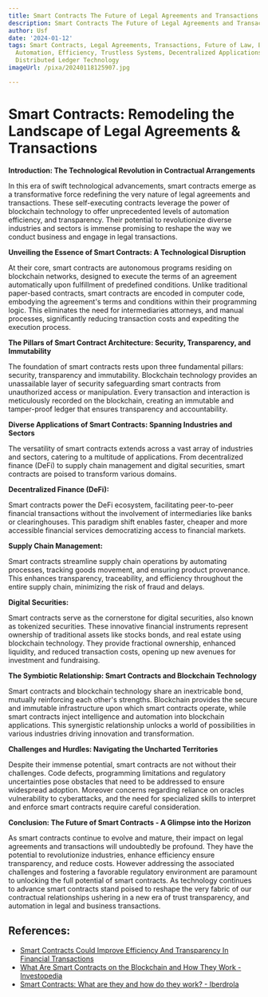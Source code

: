```yaml
---
title: Smart Contracts The Future of Legal Agreements and Transactions
description: Smart Contracts The Future of Legal Agreements and Transactions
author: Usf
date: '2024-01-12'
tags: Smart Contracts, Legal Agreements, Transactions, Future of Law, Blockchain Technology,
  Automation, Efficiency, Trustless Systems, Decentralized Applications, Ethereum,
  Distributed Ledger Technology
imageUrl: /pixa/20240118125907.jpg

---
```

# Smart Contracts: Remodeling the Landscape of Legal Agreements & Transactions

**Introduction:  The Technological Revolution in Contractual Arrangements**

In this era of swift technological  advancements, smart contracts  emerge as a transformative force redefining  the very nature of legal agreements and transactions. These self-executing  contracts leverage the power of blockchain  technology to offer unprecedented levels of  automation efficiency, and  transparency. Their potential to revolutionize diverse industries and sectors is immense  promising  to reshape the  way we  conduct business and engage  in  legal  transactions.

**Unveiling the Essence of Smart Contracts: A Technological Disruption**

At their core,  smart contracts are autonomous programs residing  on blockchain networks, designed to execute the terms of an agreement  automatically upon fulfillment of predefined conditions. Unlike traditional paper-based contracts, smart contracts are encoded in computer code, embodying the agreement's terms and  conditions within their programming logic.  This eliminates  the  need for intermediaries attorneys, and  manual processes, significantly reducing transaction costs  and expediting the execution process.

**The Pillars of Smart Contract Architecture: Security, Transparency, and Immutability**

The  foundation of smart contracts rests upon three fundamental pillars: security, transparency and immutability. Blockchain technology  provides  an unassailable layer  of security safeguarding smart contracts from unauthorized access or manipulation. Every transaction and interaction is meticulously recorded on the blockchain, creating an immutable and tamper-proof ledger that ensures transparency and accountability.

**Diverse Applications of Smart Contracts: Spanning Industries and Sectors**

The versatility of smart contracts extends across  a vast array of industries and sectors, catering to a multitude of applications. From decentralized finance (DeFi) to supply chain management and digital securities, smart contracts are poised to transform various domains.

**Decentralized Finance (DeFi):**

Smart contracts power the DeFi ecosystem, facilitating peer-to-peer financial  transactions without the involvement of intermediaries like banks or clearinghouses. This  paradigm shift enables faster, cheaper  and more accessible financial services democratizing  access to financial markets.

**Supply Chain Management:**

Smart contracts streamline supply chain operations by automating processes, tracking goods  movement, and ensuring  product provenance. This enhances transparency, traceability, and efficiency throughout the  entire supply chain, minimizing the risk of fraud and delays.

**Digital  Securities:**

Smart contracts serve as the cornerstone for digital securities, also known as tokenized securities. These innovative financial instruments  represent ownership of traditional assets like stocks bonds, and real estate using blockchain technology. They provide fractional ownership, enhanced liquidity, and reduced transaction costs, opening  up new avenues for investment and fundraising.

**The Symbiotic Relationship: Smart Contracts and Blockchain Technology**

Smart contracts and blockchain technology share an inextricable  bond, mutually reinforcing each other's strengths. Blockchain provides the secure and immutable  infrastructure upon which smart contracts operate, while smart contracts inject intelligence  and automation  into blockchain applications. This synergistic relationship unlocks a world of possibilities in various industries driving innovation and transformation.

**Challenges and Hurdles:  Navigating the Uncharted Territories**

Despite  their immense potential, smart contracts are not without  their challenges.  Code defects, programming limitations and  regulatory uncertainties pose  obstacles that  need to be addressed to ensure widespread  adoption. Moreover concerns regarding reliance on oracles vulnerability to cyberattacks,  and the  need for specialized skills to interpret and enforce smart contracts require careful consideration.

**Conclusion: The  Future of Smart Contracts - A Glimpse into the Horizon**

As smart contracts continue to evolve and  mature, their impact on legal agreements and transactions will undoubtedly be profound. They have the potential to revolutionize industries, enhance  efficiency ensure transparency, and reduce costs. However addressing the associated challenges and fostering a favorable regulatory environment are paramount to unlocking the full potential of smart contracts. As technology continues to advance smart contracts stand poised to reshape  the very fabric of our  contractual relationships ushering in a new era of trust transparency, and automation  in legal and business transactions.

## References:
- [Smart Contracts Could Improve Efficiency And Transparency In Financial Transactions](https://www.spglobal.com/en/research-insights/featured/special-editorial/smart-contracts-could-improve-efficiency-and-transparency-in-financial-transactions)
- [What Are Smart Contracts on the Blockchain and How They Work - Investopedia](https://www.investopedia.com/terms/s/smart-contracts.asp)
- [Smart Contracts: What are they and how do they work? - Iberdrola](https://www.iberdrola.com/innovation/smart-contracts)
